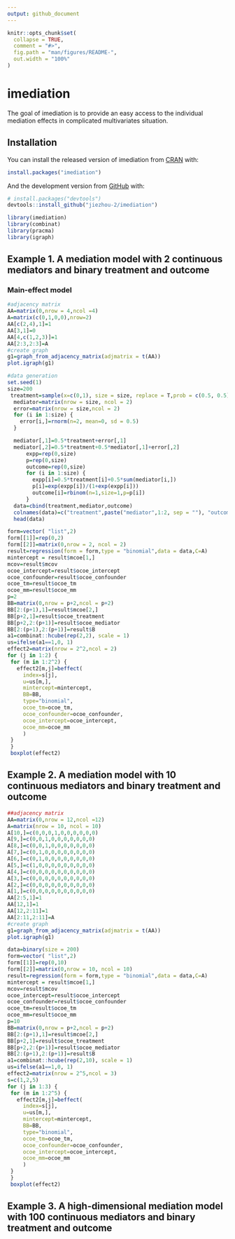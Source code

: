 ```yaml
---
output: github_document
---
```


<!-- README.md is generated from README.Rmd. Please edit that file -->

```r
knitr::opts_chunk$set(
  collapse = TRUE,
  comment = "#>",
  fig.path = "man/figures/README-",
  out.width = "100%"
)
```

# imediation

<!-- badges: start -->
<!-- badges: end -->

The goal of imediation is to provide an easy access to the individual mediation effects in complicated multivariates situation.

## Installation

You can install the released version of imediation from [CRAN](https://CRAN.R-project.org) with:

``` r
install.packages("imediation")
```

And the development version from [GitHub](https://github.com/) with:

``` r
# install.packages("devtools")
devtools::install_github("jiezhou-2/imediation")
```



```r
library(imediation)
library(combinat)
library(pracma)
library(igraph)
```
## Example 1. A mediation model with 2 continuous mediators and binary treatment and outcome


### Main-effect model
```r
#adjacency matrix
AA=matrix(0,nrow = 4,ncol =4)
A=matrix(c(0,1,0,0),nrow=2)
AA[c(2,4),1]=1
AA[3,1]=0
AA[4,c(1,2,3)]=1
AA[2:3,2:3]=A
#create graph
g1=graph_from_adjacency_matrix(adjmatrix = t(AA))
plot.igraph(g1)
```

```r
#data generation
set.seed(1)
size=200
 treatment=sample(x=c(0,1), size = size, replace = T,prob = c(0.5, 0.5))
  mediator=matrix(nrow = size, ncol = 2)
  error=matrix(nrow = size,ncol = 2)
  for (i in 1:size) {
    error[i,]=rnorm(n=2, mean=0, sd = 0.5)
  }

  mediator[,1]=0.5*treatment+error[,1]
  mediator[,2]=0.5*treatment+0.5*mediator[,1]+error[,2]
      expp=rep(0,size)
      p=rep(0,size)
      outcome=rep(0,size)
      for (i in 1:size) {
        expp[i]=0.5*treatment[i]+0.5*sum(mediator[i,])
        p[i]=exp(expp[i])/(1+exp(expp[i]))
        outcome[i]=rbinom(n=1,size=1,p=p[i])
      }
  data=cbind(treatment,mediator,outcome)
  colnames(data)=c("treatment",paste("mediator",1:2, sep = ""), "outcome")
  head(data)
```


```r
form=vector( "list",2)
form[[1]]=rep(0,2)
form[[2]]=matrix(0,nrow = 2, ncol = 2)
result=regression(form = form,type = "binomial",data = data,C=A)
mintercept = result$mcoe[1,]
mcov=result$mcov
ocoe_intercept=result$ocoe_intercept
ocoe_confounder=result$ocoe_confounder
ocoe_tm=result$ocoe_tm
ocoe_mm=result$ocoe_mm
p=2
BB=matrix(0,nrow = p+2,ncol = p+2)
BB[2:(p+1),1]=result$mcoe[2,]
BB[p+2,1]=result$ocoe_treatment
BB[p+2,2:(p+1)]=result$ocoe_mediator
BB[2:(p+1),2:(p+1)]=result$B
a1=combinat::hcube(rep(2,2), scale = 1)
us=ifelse(a1==1,0, 1)
effect2=matrix(nrow = 2^2,ncol = 2)
for (j in 1:2) {
 for (m in 1:2^2) {
   effect2[m,j]=beffect(
     index=s[j],
     u=us[m,],
     mintercept=mintercept,
     BB=BB,
     type="binomial",
     ocoe_tm=ocoe_tm,
     ocoe_confounder=ocoe_confounder,
     ocoe_intercept=ocoe_intercept,
     ocoe_mm=ocoe_mm
     )
 }
 }
 boxplot(effect2)
```




## Example 2. A mediation model with 10 continuous mediators and binary treatment and outcome
```r
##adjacency matrix
AA=matrix(0,nrow = 12,ncol =12)
A=matrix(nrow = 10, ncol = 10)
A[10,]=c(0,0,0,1,0,0,0,0,0,0)
A[9,]=c(0,0,1,0,0,0,0,0,0,0)
A[8,]=c(0,0,1,0,0,0,0,0,0,0)
A[7,]=c(0,1,0,0,0,0,0,0,0,0)
A[6,]=c(0,1,0,0,0,0,0,0,0,0)
A[5,]=c(1,0,0,0,0,0,0,0,0,0)
A[4,]=c(0,0,0,0,0,0,0,0,0,0)
A[3,]=c(0,0,0,0,0,0,0,0,0,0)
A[2,]=c(0,0,0,0,0,0,0,0,0,0)
A[1,]=c(0,0,0,0,0,0,0,0,0,0)
AA[2:5,1]=1
AA[12,1]=1
AA[12,2:11]=1
AA[2:11,2:11]=A
#create graph 
g1=graph_from_adjacency_matrix(adjmatrix = t(AA))
plot.igraph(g1)
```


```r
data=binary(size = 200)
form=vector( "list",2)
form[[1]]=rep(0,10)
form[[2]]=matrix(0,nrow = 10, ncol = 10)
result=regression(form = form,type = "binomial",data = data,C=A)
mintercept = result$mcoe[1,]
mcov=result$mcov
ocoe_intercept=result$ocoe_intercept
ocoe_confounder=result$ocoe_confounder
ocoe_tm=result$ocoe_tm
ocoe_mm=result$ocoe_mm
p=10
BB=matrix(0,nrow = p+2,ncol = p+2)
BB[2:(p+1),1]=result$mcoe[2,]
BB[p+2,1]=result$ocoe_treatment
BB[p+2,2:(p+1)]=result$ocoe_mediator
BB[2:(p+1),2:(p+1)]=result$B
a1=combinat::hcube(rep(2,10), scale = 1)
us=ifelse(a1==1,0, 1)
effect2=matrix(nrow = 2^5,ncol = 3)
s=c(1,2,5)
for (j in 1:3) {
 for (m in 1:2^5) {
   effect2[m,j]=beffect(
     index=s[j],
     u=us[m,],
     mintercept=mintercept,
     BB=BB,
     type="binomial",
     ocoe_tm=ocoe_tm,
     ocoe_confounder=ocoe_confounder,
     ocoe_intercept=ocoe_intercept,
     ocoe_mm=ocoe_mm
     )
 }
 }
 boxplot(effect2)

```

## Example 3. A high-dimensional mediation model with 100 continuous mediators and binary treatment and outcome
